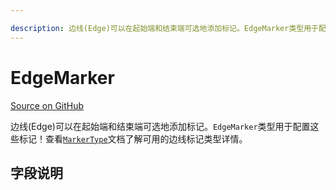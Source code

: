 ```yaml
---

description: 边线(Edge)可以在起始端和结束端可选地添加标记。EdgeMarker类型用于配置这些标记！查看MarkerType文档了解可用的边线标记类型详情。
---
```


# EdgeMarker

[Source on GitHub](https://github.com/xyflow/xyflow/blob/main/packages/system/src/types/edges.ts/#L70-L78)

边线(Edge)可以在起始端和结束端可选地添加标记。`EdgeMarker`类型用于配置这些标记！查看[`MarkerType`](/api-reference/types/marker-type)文档了解可用的边线标记类型详情。

## 字段说明

<APIDocs typeName="EdgeMarker" />